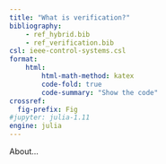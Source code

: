 ```yaml
---
title: "What is verification?"
bibliography: 
    - ref_hybrid.bib
    - ref_verification.bib
csl: ieee-control-systems.csl
format:
    html:
        html-math-method: katex
        code-fold: true
        code-summary: "Show the code"
crossref:
  fig-prefix: Fig 
#jupyter: julia-1.11
engine: julia
---
```


About...